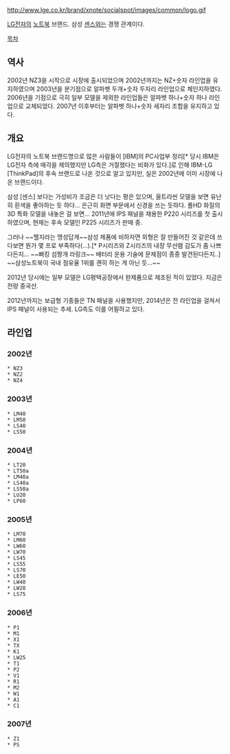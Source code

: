 http://www.lge.co.kr/brand/xnote/socialspot/images/common/logo.gif

[[LG전자]]의 [[노트북]] 브랜드. 삼성 [[센스]]와는 경쟁 관계이다.

[[목차]]

== 역사 ==
2002년 NZ3을 시작으로 시장에 출시되었으며 2002년까지는 NZ+숫자 라인업을 유지하였으며 2003년을 분기점으로 알파벳 두개+숫자 두자리 라인업으로 체인지하였다. 2006년을 기점으로 극히 일부 모델을 제외한 라인업들은 알파벳 하나+숫자 하나 라인업으로 교체되었다. 2007년 이후부터는 알파벳 하나+숫자 세자리 조합을 유지하고 있다.

== 개요 ==
LG전자의 노트북 브랜드명으로 많은 사람들이 [IBM]의 PC사업부 정리[* 당시 IBM은 LG전자 측에 매각을 제의했지만 LG측은 거절했다는 비화가 있다.]로 인해 IBM-LG [ThinkPad]의 후속 브랜드로 나온 것으로 알고 있지만, 실은 2002년에 이미 시장에 나온 브랜드이다.

삼성 [센스] 보다는 가성비가 조금은 더 낫다는 평은 있으며, 울트라씬 모델을 보면 유난히 흰색을 좋아하는 듯 하다... 은근히 화면 부문에서 신경을 쓰는 듯하다. 풀HD 화질의 3D 특화 모델을 내놓은 걸 보면... 2011년에 IPS 패널을 채용한 P220 시리즈를 첫 출시하였으며, 현재는 후속 모델인 P225 시리즈가 판매 중.

그러나 ~~헬지라는 명성답게~~삼성 제품에 비하자면 외형은 잘 만들어진 것 같은데 쓰다보면 뭔가 몇 프로 부족하다(...).[* P시리즈와 Z시리즈의 내장 무선램 감도가 좀 나쁘다든지... ~~뻐킹 섬짱개 라링크~~ 배터리 운용 기술에 문제점이 종종 발견된다든지..] ~~삼성노트북이 국내 점유율 1위를 괜히 하는 게 아닌 듯...~~

2012년 당시에는 일부 모델은 LG평택공장에서 완제품으로 제조된 적이 있었다. 지금은 전량 중국산.

2012년까지는 보급형 기종들은 TN 패널을 사용했지만, 2014년은 전 라인업을 걸쳐서 IPS 패널이 사용되는 추세. LG측도 이를 어필하고 있다.


== 라인업 ==
=== 2002년 ===
 * NZ3
 * NZ2
 * NZ4

=== 2003년 ===
 * LM40
 * LM50
 * LS40
 * LS50

=== 2004년 ===
 * LT20
 * LT50a
 * LM40a
 * LS40a
 * LS50a
 * LU20
 * LP60

=== 2005년 ===
 * LM70
 * LM60
 * LW60
 * LW70
 * LS45
 * LS55
 * LS70
 * LE50
 * LW40
 * LW20
 * LS75

=== 2006년 ===
 * P1
 * M1
 * X1
 * TX
 * K1
 * LW25
 * T1
 * P2
 * V1
 * R1
 * M2
 * W1
 * A1
 * C1

=== 2007년 ===
 * Z1
 * PS
